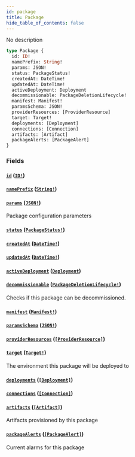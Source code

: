 ```yaml
---
id: package
title: Package
hide_table_of_contents: false
---
```



No description

```graphql
type Package {
  id: ID!
  namePrefix: String!
  params: JSON!
  status: PackageStatus!
  createdAt: DateTime!
  updatedAt: DateTime!
  activeDeployment: Deployment
  decommissionable: PackageDeletionLifecycle!
  manifest: Manifest!
  paramsSchema: JSON!
  providerResources: [ProviderResource]
  target: Target!
  deployments: [Deployment]
  connections: [Connection]
  artifacts: [Artifact]
  packageAlerts: [PackageAlert]
}
```


### Fields

#### [`id`](#) ([`ID!`](/swapi/scalars/id))




#### [`namePrefix`](#) ([`String!`](/swapi/scalars/string))




#### [`params`](#) ([`JSON!`](/swapi/scalars/json))

Package configuration parameters


#### [`status`](#) ([`PackageStatus!`](/swapi/enums/package-status))




#### [`createdAt`](#) ([`DateTime!`](/swapi/scalars/date-time))




#### [`updatedAt`](#) ([`DateTime!`](/swapi/scalars/date-time))




#### [`activeDeployment`](#) ([`Deployment`](/swapi/objects/deployment))




#### [`decommissionable`](#) ([`PackageDeletionLifecycle!`](/swapi/objects/package-deletion-lifecycle))

Checks if this package can be decommissioned.


#### [`manifest`](#) ([`Manifest!`](/swapi/objects/manifest))




#### [`paramsSchema`](#) ([`JSON!`](/swapi/scalars/json))




#### [`providerResources`](#) ([`[ProviderResource]`](/swapi/objects/provider-resource))




#### [`target`](#) ([`Target!`](/swapi/objects/target))

The environment this package will be deployed to


#### [`deployments`](#) ([`[Deployment]`](/swapi/objects/deployment))




#### [`connections`](#) ([`[Connection]`](/swapi/objects/connection))




#### [`artifacts`](#) ([`[Artifact]`](/swapi/objects/artifact))

Artifacts provisioned by this package


#### [`packageAlerts`](#) ([`[PackageAlert]`](/swapi/objects/package-alert))

Current alarms for this package




